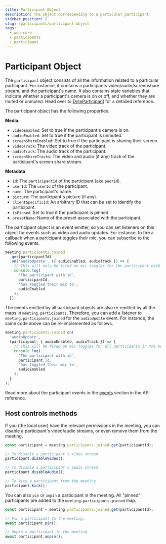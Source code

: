 ```yaml
---
title: Participant Object
description: The object corresponding to a particular participant.
sidebar_position: 2
slug: /participants/participant-object
tags:
  - web-core
  - participants
  - participant
---
```


# Participant Object

The `participant` object consists of all the information related to a particular
participant. For instance, it contains a participants video/audio/screenshare
stream, and the participant's name. It also contains state variables that
indicate whether a participant's camera is on or off, and whether they are muted
or unmuted. Head over to [DyteParticipant](../reference/DyteParticipant.md) for
a detailed reference.

The participant object has the following properties.

**Media**:

- `videoEnabled`: Set to true if the participant's camera is on.
- `audioEnabled`: Set to true if the participant is unmuted.
- `screenShareEnabled`: Set to true if the participant is sharing their screen.
- `videoTrack`: The video track of the participant.
- `audioTrack`: The audio track of the participant.
- `screenShareTracks`: The video and audio (if any) track of the participant's
  screen share stream.

**Metadata**:
- `id`: The `participantId` of the participant (aka `peerId`).
- `userId`: The `userId` of the participant.
- `name`: The participant's name.
- `picture`: The participant's picture (if any).
- `clientSpecificId`: An arbitrary ID that can be set to identify the
  participant.
- `isPinned`: Set to true if the participant is pinned.
- `presetName`: Name of the preset associated with the participant.

The participant object is an event emitter, so you can set listeners on this
object for events such as video and audio updates. For instance, to fire a
callback when a participant toggles their mic, you can subscribe to the
following events.

```ts
meeting.participants.joined
  .get(participantId)
  .on('audioUpdate', ({ audioEnabled, audioTrack }) => {
    // This will only be fired on mic toggles for the participant with ID `participantId`
    console.log(
      'The participant with id',
      participantId,
      'has toggled their mic to',
      audioEnabled
    );
  });
```

The events emitted by all participant objects are also re-emitted by all the
maps in `meeting.participants`. Therefore, you can add a listener to
`meeting.participants.joined` for the `audioUpdate` event. For instance, the
same code above can be re-implemented as follows.

```ts
meeting.participants.joined.on(
  'audioUpdate',
  (participant, { audioEnabled, audioTrack }) => {
    // This will be fired on mic toggles for all participants in the meeting
    console.log(
      'The participant with id',
      participant.id,
      'has toggled their mic to',
      audioEnabled
    );
  }
);
```

Read more about the participant events in the
[events](/web-core/participants/events) section in the API reference.

## Host controls methods

If you (the local user) have the relevant permissions in the meeting, you can
disable a participant's video/audio streams, or even remove them from the
meeting.

```ts
const participant = meeting.participants.joined.get(participantId);

// To disable a participant's video stream
participant.disableVideo();

// To disable a participant's audio stream
participant.disableAudio();

// To kick a participant from the meeting
participant.kick();
```

You can also `pin` or `unpin` a participant in the meeting. All "pinned"
participants are added to the `meeting.participants.pinned` map.

```ts
const participant = meeting.participants.joined.get(participantId);

// Pin a participant to the meeting.
await participant.pin();

// Unpin a participant in the meeting.
await participant.unpin();
```

<head>
  <title>Web Core The participant object</title>
</head>
